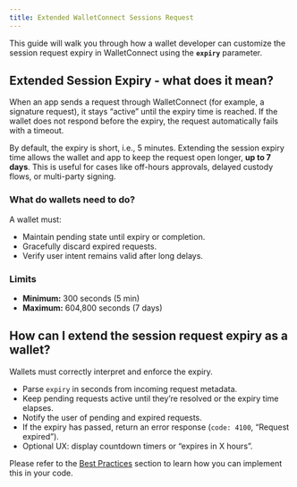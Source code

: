 ```yaml
---
title: Extended WalletConnect Sessions Request
---
```


This guide will walk you through how a wallet developer can customize the session request expiry in WalletConnect using the **`expiry`** parameter.

## Extended Session Expiry - what does it mean?

When an app sends a request through WalletConnect (for example, a signature request), it stays “active” until the expiry time is reached. If the wallet does not respond before the expiry, the request automatically fails with a timeout.

By default, the expiry is short, i.e., 5 minutes. Extending the session expiry time allows the wallet and app to keep the request open longer, **up to 7 days**. This is useful for cases like off-hours approvals, delayed custody flows, or multi-party signing.

### What do wallets need to do?

A wallet must:
- Maintain pending state until expiry or completion.
- Gracefully discard expired requests.
- Verify user intent remains valid after long delays.

### Limits

- **Minimum:** 300 seconds (5 min)
- **Maximum:** 604,800 seconds (7 days)

## How can I extend the session request expiry as a wallet? 

Wallets must correctly interpret and enforce the expiry.

- Parse `expiry` in seconds from incoming request metadata.
- Keep pending requests active until they’re resolved or the expiry time elapses.
- Notify the user of pending and expired requests.
- If the expiry has passed, return an error response (`code: 4100`, “Request expired”).
- Optional UX: display countdown timers or “expires in X hours”.

Please refer to the [Best Practices](/wallet-sdk/best-practices#session-request-expiry) section to learn how you can implement this in your code. 